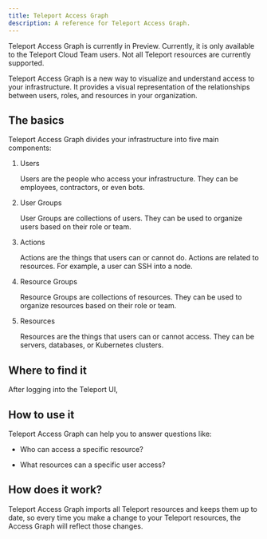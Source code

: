 ```yaml
---
title: Teleport Access Graph
description: A reference for Teleport Access Graph.
---
```


<Admonition type="tip" title="Preview">
  Teleport Access Graph is currently in Preview. Currently, it is only available
  to the Teleport Cloud Team users. Not all Teleport resources are currently
  supported.
</Admonition>

Teleport Access Graph is a new way to visualize and understand access to your
infrastructure. It provides a visual representation of the relationships between
users, roles, and resources in your organization.

## The basics

Teleport Access Graph divides your infrastructure into five main components:

1. Users

    Users are the people who access your infrastructure. They can be employees,
    contractors, or even bots.

2. User Groups

    User Groups are collections of users. They can be used to organize users
    based on their role or team.

3. Actions

    Actions are the things that users can or cannot do. Actions are related to
    resources. For example, a user can SSH into a node.

4. Resource Groups

    Resource Groups are collections of resources. They can be used to organize
    resources based on their role or team.

5. Resources

      Resources are the things that users can or cannot access. They can be
      servers, databases, or Kubernetes clusters.

## Where to find it

After logging into the Teleport UI,

## How to use it

Teleport Access Graph can help you to answer questions like:

- Who can access a specific resource?

- What resources can a specific user access?


## How does it work?

Teleport Access Graph imports all Teleport resources and keeps them up to date, so every time you make a change
to your Teleport resources, the Access Graph will reflect those changes.
